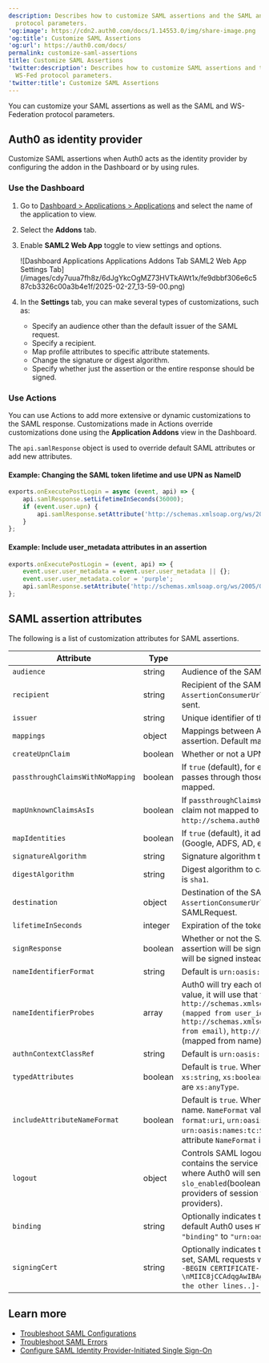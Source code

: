 ```yaml
---
description: Describes how to customize SAML assertions and the SAML and WS-Fed
  protocol parameters.
'og:image': https://cdn2.auth0.com/docs/1.14553.0/img/share-image.png
'og:title': Customize SAML Assertions
'og:url': https://auth0.com/docs/
permalink: customize-saml-assertions
title: Customize SAML Assertions
'twitter:description': Describes how to customize SAML assertions and the SAML and
  WS-Fed protocol parameters.
'twitter:title': Customize SAML Assertions
---
```

You can customize your <Tooltip tip="Security Assertion Markup Language (SAML): Standardized protocol allowing two parties to exchange authentication information without a password." cta="View Glossary" href="/docs/glossary?term=SAML">SAML</Tooltip> assertions as well as the SAML and WS-Federation protocol parameters.

## Auth0 as identity provider

Customize SAML assertions when Auth0 acts as the <Tooltip tip="Identity Provider (IdP): Service that stores and manages digital identities." cta="View Glossary" href="/docs/glossary?term=identity+provider">identity provider</Tooltip> by configuring the addon in the Dashboard or by using rules.

### Use the Dashboard

1. Go to [Dashboard > Applications > Applications](https://manage.auth0.com/#/applications/{yourClientId}/addons) and select the name of the application to view.
2. Select the **Addons** tab.
3. Enable **SAML2 Web App** toggle to view settings and options.

   <Frame>![Dashboard Applications Applications Addons Tab SAML2 Web App Settings Tab](/images/cdy7uua7fh8z/6dJgYkcOgMZ73HVTkAWt1x/fe9dbbf306e6c587cb3326c00a3b4e1f/2025-02-27_13-59-00.png)</Frame>
4. In the **Settings** tab, you can make several types of customizations, such as:

   * Specify an audience other than the default issuer of the SAML request.
   * Specify a recipient.
   * Map profile attributes to specific attribute statements.
   * Change the signature or digest algorithm.
   * Specify whether just the assertion or the entire response should be signed.

### Use Actions

You can use Actions to add more extensive or dynamic customizations to the SAML response. Customizations made in Actions override customizations done using the **Application Addons** view in the Dashboard.

The `api.samlResponse` object is used to override default SAML attributes or add new attributes.

#### Example: Changing the SAML token lifetime and use UPN as NameID

```js lines
exports.onExecutePostLogin = async (event, api) => {
	api.samlResponse.setLifetimeInSeconds(36000);
	if (event.user.upn) {
		api.samlResponse.setAttribute('http://schemas.xmlsoap.org/ws/2005/05/identity/claims/nameidentifier', 'upn');
	}
};
```






#### Example: Include user_metadata attributes in an assertion

```js lines
exports.onExecutePostLogin = (event, api) => {
	event.user.user_metadata = event.user.user_metadata || {};
	event.user.user_metadata.color = 'purple';
	api.samlResponse.setAttribute('http://schemas.xmlsoap.org/ws/2005/05/identity/claims/color', event.user.user_metadata.color);
};
```






## SAML assertion attributes

The following is a list of customization attributes for SAML assertions.

<table class="table"><thead>
<tr>
<th><strong>Attribute</strong></th>
<th><strong>Type</strong></th>
<th><strong>Description</strong></th>
</tr>
</thead>
<tbody>
<tr>
<td><code>audience</code></td>
<td>string</td>
<td>Audience of the SAML assertion. Default is issuer on SAMLRequest.</td>
</tr>
<tr>
<td><code>recipient</code></td>
<td>string</td>
<td>Recipient of the SAML assertion (<code>SubjectConfirmationData</code>). Default is <code>AssertionConsumerUrl</code> on SAMLRequest or callback URL if no SAMLRequest was sent.</td>
</tr>
<tr>
<td><code>issuer</code></td>
<td>string</td>
<td>Unique identifier of the SAML identity provider, formatted as a URL.</td>
</tr>
<tr>
<td><code>mappings</code></td>
<td>object</td>
<td>Mappings between Auth0 profile and the output attributes on the SAML assertion. Default mapping is shown above.</td>
</tr>
<tr>
<td><code>createUpnClaim</code></td>
<td>boolean</td>
<td>Whether or not a UPN claim should be created. Default is <code>true</code>.</td>
</tr>
<tr>
<td><code>passthroughClaimsWithNoMapping</code></td>
<td>boolean</td>
<td>If <code>true</code> (default), for each claim that is not mapped to the common profile, Auth0  passes through those in the output assertion. If <code>false</code>, those claims won't be mapped.</td>
</tr>
<tr>
<td><code>mapUnknownClaimsAsIs</code></td>
<td>boolean</td>
<td>If <code>passthroughClaimsWithNoMapping</code> is <code>true</code> and this is <code>false</code> (default), for each claim not mapped to the common profile Auth0 adds a prefix <code>http://schema.auth0.com</code>. If <code>true</code> it will pass through the claim as-is.</td>
</tr>
<tr>
<td><code>mapIdentities</code></td>
<td>boolean</td>
<td>If <code>true</code> (default), it adds more information in the token such as the provider (Google, ADFS, AD, etc.) and the access token, if available.</td>
</tr>
<tr>
<td><code>signatureAlgorithm</code></td>
<td>string</td>
<td>Signature algorithm to sign the SAML assertion or response. Default is <code>rsa-sha1</code>.</td>
</tr>
<tr>
<td><code>digestAlgorithm</code></td>
<td>string</td>
<td>Digest algorithm to calculate digest of the SAML assertion or response. Default is <code>sha1</code>.</td>
</tr>
<tr>
<td><code>destination</code></td>
<td>object</td>
<td>Destination of the SAML response. If not specified, it will be <code>AssertionConsumerUrl</code> of SAMLRequest or callback URL if there was no SAMLRequest.</td>
</tr>
<tr>
<td><code>lifetimeInSeconds</code></td>
<td>integer</td>
<td>Expiration of the token. Default is <code>3600</code> seconds (1 hour).</td>
</tr>
<tr>
<td><code>signResponse</code></td>
<td>boolean</td>
<td>Whether or not the SAML response should be signed. By default the SAML assertion will be signed, but not the SAML response. If <code>true</code>, SAML Response will be signed instead of SAML assertion.</td>
</tr>
<tr>
<td><code>nameIdentifierFormat</code></td>
<td>string</td>
<td>Default is <code>urn:oasis:names:tc:SAML:1.1:nameid-format:unspecified</code>.</td>
</tr>
<tr>
<td><code>nameIdentifierProbes</code></td>
<td>array</td>
<td>Auth0 will try each of the attributes of this array in order. If one of them has a value, it will use that for the <code>Subject/NameID</code>. The order is: <code>http://schemas.xmlsoap.org/ws/2005/05/identity/claims/nameidentifier (mapped from user_id)</code>, <code>http://schemas.xmlsoap.org/ws/2005/05/identity/claims/emailaddress (mapped from email)</code>, <code>http://schemas.xmlsoap.org/ws/2005/05/identity/claims/name</code> (mapped from name).</td>
</tr>
<tr>
<td><code>authnContextClassRef</code></td>
<td>string</td>
<td>Default is <code>urn:oasis:names:tc:SAML:2.0:ac:classes:unspecified</code>.</td>
</tr>
<tr>
<td><code>typedAttributes</code></td>
<td>boolean</td>
<td>Default is <code>true</code>. When set to <code>true</code>, we infer the <code>xs:type</code> of the element. Types are <code>xs:string</code>, <code>xs:boolean</code>, <code>xs:double </code>and <code>xs:anyType</code>. When set to <code>false</code> all <code>xs:type</code> are <code>xs:anyType</code>.</td>
</tr>
<tr>
<td><code>includeAttributeNameFormat</code></td>
<td>boolean</td>
<td>Default is <code>true</code>. When set to <code>true</code>, we infer the <code>NameFormat</code> based on the attribute name. <code>NameFormat</code> values are <code>urn:oasis:names:tc:SAML:2.0:attrname-format:uri</code>, <code>urn:oasis:names:tc:SAML:2.0:attrname-format:basic</code> and <code>urn:oasis:names:tc:SAML:2.0:attrname-format:unspecified</code>. If set to <code>false</code>, the attribute <code>NameFormat</code> is not set in the assertion.</td>
</tr>
<tr>
<td><code>logout</code></td>
<td>object</td>
<td>Controls SAML logout. It can contain two properties:<code>callback</code> (string) that contains the service provider (client application) Single Logout Service URL, where Auth0 will send logout requests and responses, and <code>slo_enabled</code>(boolean) that controls whether Auth0 should notify service providers of session termination. The default value is<code>true</code> (notify service providers).</td>
</tr>
<tr>
<td><code>binding</code></td>
<td>string</td>
<td>Optionally indicates the protocol binding used for SAML logout responses. By default Auth0 uses <code>HTTP-POST</code>, but you can switch to <code>HTTP-Redirect</code> by setting <code>"binding"</code> to <code>"urn:oasis:names:tc:SAML:2.0:bindings:HTTP-Redirect"</code>.</td>
</tr>
<tr>
<td><code>signingCert</code></td>
<td>string</td>
<td>Optionally indicates the public key certificate used to validate SAML requests. If set, SAML requests will be required to be signed. A sample value would be <code>"-----BEGIN CERTIFICATE-----\nMIIC8jCCAdqgAwIBAgIJObB6jmhG0QIEMA0GCSqGSIb3DQEBBQUAMCAxHjAcBgNV\n[..all the other lines..]-----END CERTIFICATE-----\n"</code>.</td>
</tr>
</tbody>
</table>

## Learn more

* [Troubleshoot SAML Configurations](/docs/troubleshoot/authentication-issues/troubleshoot-saml-configurations)
* [Troubleshoot SAML Errors](/docs/troubleshoot/authentication-issues/saml-errors)
* [Configure SAML Identity Provider-Initiated Single Sign-On](/docs/authenticate/protocols/saml/saml-sso-integrations/identity-provider-initiated-single-sign-on)